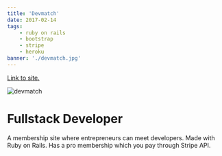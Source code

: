 ```yaml
---
title: 'Devmatch'
date: 2017-02-14
tags:
    - ruby on rails
    - bootstrap
    - stripe
    - heroku
banner: './devmatch.jpg'
---
```


<a href="http://pacific-mesa-35161.herokuapp.com/" target="_blank" rel="noopener noreferrer">
    Link to site.
</a>

![devmatch](./devmatch.jpg)

<h1>Fullstack Developer</h1>

A membership site where entrepreneurs can meet developers.
Made with Ruby on Rails. Has a pro membership which you pay through Stripe API.
